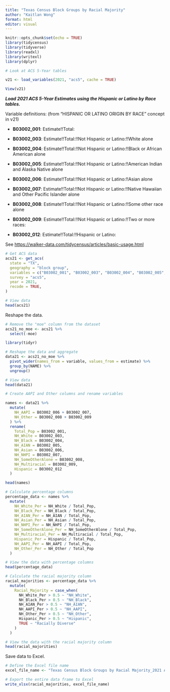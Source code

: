 ---
title: "Texas Census Block Groups by Racial Majority"
author: "Kaitlan Wong"
format: html
editor: visual
---

```{r setup, include=FALSE}
knitr::opts_chunk$set(echo = TRUE)
library(tidycensus)
library(tidyverse)
library(readxl)
library(writexl)
library(dplyr)
```

```{r}
# Look at ACS 5-Year tables

v21 <- load_variables(2021, "acs5", cache = TRUE)

View(v21)
```

***Load 2021 ACS 5-Year Estimates using the Hispanic or Latino by Race tables.***

Variable definitions: (from "HISPANIC OR LATINO ORIGIN BY RACE" concept in v21)

-   **B03002_001**: Estimate!!Total:

-   **B03002_003**: Estimate!!Total:!!Not Hispanic or Latino:!!White alone

-   **B03002_004**: Estimate!!Total:!!Not Hispanic or Latino:!!Black or African American alone

-   **B03002_005**: Estimate!!Total:!!Not Hispanic or Latino:!!American Indian and Alaska Native alone

-   **B03002_006**: Estimate!!Total:!!Not Hispanic or Latino:!!Asian alone

-   **B03002_007**: Estimate!!Total:!!Not Hispanic or Latino:!!Native Hawaiian and Other Pacific Islander alone

-   **B03002_008**: Estimate!!Total:!!Not Hispanic or Latino:!!Some other race alone

-   **B03002_009**: Estimate!!Total:!!Not Hispanic or Latino:!!Two or more races:

-   **B03002_012**: Estimate!!Total:!!Hispanic or Latino:

See <https://walker-data.com/tidycensus/articles/basic-usage.html>

```{r}
# Get ACS data
acs21 <- get_acs(
  state = "TX",
  geography = "block group",
  variables = c("B03002_001", "B03002_003", "B03002_004", "B03002_005", "B03002_006","B03002_007", "B03002_008", "B03002_009", "B03002_012"),
  survey = "acs5",
  year = 2021,
  recode = TRUE,
)

# View data
head(acs21)
```

Reshape the data.

```{r}
# Remove the "moe" column from the dataset
acs21_no_moe <- acs21 %>%
  select(-moe)

library(tidyr)

# Reshape the data and aggregate
data21 <- acs21_no_moe %>%
  pivot_wider(names_from = variable, values_from = estimate) %>%
  group_by(NAME) %>%
  ungroup()

# View data
head(data21)

```

```{r}
# Create AAPI and Other columns and rename variables

names <- data21 %>%
  mutate(
    NH_AAPI = B03002_006 + B03002_007,
    NH_Other = B03002_008 + B03002_009
  ) %>%
  rename(
    Total_Pop = B03002_001,
    NH_White = B03002_003,
    NH_Black = B03002_004,
    NH_AIAN = B03002_005,
    NH_Asian = B03002_006,
    NH_NHPI = B03002_007,
    NH_SomeOtherAlone = B03002_008,
    NH_Multiracial = B03002_009,
    Hispanic = B03002_012
  )

head(names)
```

```{r}
# Calculate percentage columns
percentage_data <- names %>%
  mutate(
    NH_White_Per = NH_White / Total_Pop,
    NH_Black_Per = NH_Black / Total_Pop,
    NH_AIAN_Per = NH_AIAN / Total_Pop,
    NH_Asian_Per = NH_Asian / Total_Pop,
    NH_NHPI_Per = NH_NHPI / Total_Pop,
    NH_SomeOtherAlone_Per = NH_SomeOtherAlone / Total_Pop,
    NH_Multiracial_Per = NH_Multiracial / Total_Pop,
    Hispanic_Per = Hispanic / Total_Pop,
    NH_AAPI_Per = NH_AAPI / Total_Pop,
    NH_Other_Per = NH_Other / Total_Pop
  )

# View the data with percentage columns
head(percentage_data)
```

```{r}
# Calculate the racial majority column
racial_majorities <- percentage_data %>%
  mutate(
    Racial_Majority = case_when(
      NH_White_Per > 0.5 ~ "NH_White",
      NH_Black_Per > 0.5 ~ "NH_Black",
      NH_AIAN_Per > 0.5 ~ "NH_AIAN",
      NH_AAPI_Per > 0.5 ~ "NH_AAPI",
      NH_Other_Per > 0.5 ~ "NH_Other",
      Hispanic_Per > 0.5 ~ "Hispanic",
      TRUE ~ "Racially Diverse"
    )
  )

# View the data with the racial majority column
head(racial_majorities)
```

Save data to Excel.

```{r}
# Define the Excel file name
excel_file_name <- "Texas Census Block Groups by Racial Majority_2021 ACS5.xlsx"

# Export the entire data frame to Excel
write_xlsx(racial_majorities, excel_file_name)
```
